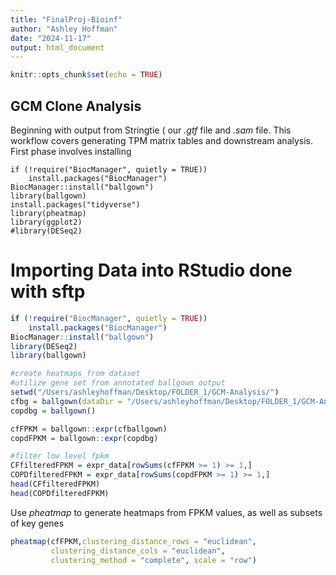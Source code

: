 ```yaml
---
title: "FinalProj-Bioinf"
author: "Ashley Hoffman"
date: "2024-11-17"
output: html_document
---
```


```r
knitr::opts_chunk$set(echo = TRUE)
```

## GCM Clone Analysis

Beginning with output from Stringtie ( our *.gtf* file and *.sam* file. This workflow covers generating TPM matrix tables and downstream analysis.
First phase involves installing 

```Install
if (!require("BiocManager", quietly = TRUE))
    install.packages("BiocManager")
BiocManager::install("ballgown")
library(ballgown)
install.packages("tidyverse")
library(pheatmap)
library(ggplot2)
#library(DESeq2)
```

# Importing Data into RStudio done with sftp

```r
if (!require("BiocManager", quietly = TRUE))
    install.packages("BiocManager")
BiocManager::install("ballgown")
library(DESeq2)
library(ballgown)
```
```r
#create heatmaps from dataset
#utilize gene set from annotated ballgown output
setwd("/Users/ashleyhoffman/Desktop/FOLDER_1/GCM-Analysis/")
cfbg = ballgown(dataDir = "/Users/ashleyhoffman/Desktop/FOLDER_1/GCM-Analysis",samplePattern = "t_data.ctab")
copdbg = ballgown()

cfFPKM = ballgown::expr(cfballgown)
copdFPKM = ballgown::expr(copdbg)

#filter low level fpkm
CFfilteredFPKM = expr_data[rowSums(cfFPKM >= 1) >= 1,]
COPDfilteredFPKM = expr_data[rowSums(copdFPKM >= 1) >= 1,]
head(CFfilteredFPKM)
head(COPDfilteredFPKM)
```

Use *pheatmap* to generate heatmaps from FPKM values, as well as subsets of key genes

```r
pheatmap(cfFPKM,clustering_distance_rows = "euclidean", 
         clustering_distance_cols = "euclidean", 
         clustering_method = "complete", scale = "row")
```